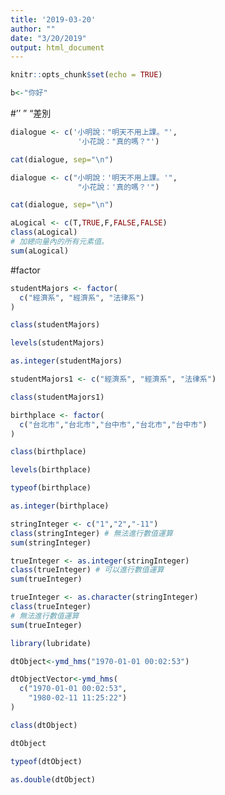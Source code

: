 ```yaml
---
title: '2019-03-20'
author: ""
date: "3/20/2019"
output: html_document
---
```


```r
knitr::opts_chunk$set(echo = TRUE)
```

```r
b<-"你好"
```
#'' " "差別
```r
dialogue <- c('小明說："明天不用上課。"',
               '小花說："真的嗎？"')

cat(dialogue, sep="\n")
```

```r
dialogue <- c("小明說：'明天不用上課。'",
               "小花說：'真的嗎？'")

cat(dialogue, sep="\n")
```

```r
aLogical <- c(T,TRUE,F,FALSE,FALSE)
class(aLogical)
# 加總向量內的所有元素值。
sum(aLogical)
```

#factor
```r
studentMajors <- factor(
  c("經濟系", "經濟系", "法律系")
)

class(studentMajors)

levels(studentMajors)

as.integer(studentMajors)
```

```r
studentMajors1 <- c("經濟系", "經濟系", "法律系")

class(studentMajors1)
```


```r
birthplace <- factor(
  c("台北市","台北市","台中市","台北市","台中市")
)

class(birthplace)

levels(birthplace)

typeof(birthplace)

as.integer(birthplace)
```

```r
stringInteger <- c("1","2","-11")
class(stringInteger) # 無法進行數值運算
sum(stringInteger)

trueInteger <- as.integer(stringInteger)
class(trueInteger) # 可以進行數值運算
sum(trueInteger)
```
```r
trueInteger <- as.character(stringInteger)
class(trueInteger)
# 無法進行數值運算
sum(trueInteger)
```

```r
library(lubridate)
```

```r
dtObject<-ymd_hms("1970-01-01 00:02:53") 
```

```r
dtObjectVector<-ymd_hms(
  c("1970-01-01 00:02:53",
    "1980-02-11 11:25:22")
)

class(dtObject)

dtObject 

typeof(dtObject)

as.double(dtObject)
```

